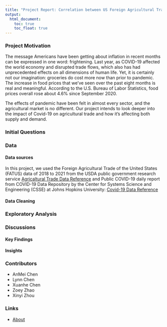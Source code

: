 ```yaml
---
title: "Project Report: Correlation between US Foreign Agricultural Trade and COVID-19 Impact"
output: 
  html_document:
    toc: true
    toc_float: true
---
```

### Project Motivation
The message Americans have been getting about inflation in recent months can be expressed in one word: frightening. Last year, as COVID-19 affected the world economy and disrupted trade flows, which also has had unprecedented effects on all dimensions of human life. Yet, it is certainly not our imagination: groceries do cost more now than prior to pandemic. The increase in food prices that we’ve seen over the past eight months is real and meaningful. According to the U.S. Bureau of Labor Statistics, food prices overall rose about 4.6% since September 2020. 

The effects of pandemic have been felt in almost every sector, and the agricultural market is no different. Our project intends to look deeper into the impact of Covid-19 on agricultural trade and how it's affecting both supply and demand.

### Initial Questions

### Data
#### Data sources
In this project, we used the Foreign Agricultural Trade of the United States (FATUS) data of 2018 to 2021 from the USDA public government research service 
[Agricaltural Trade Data Reference](https://www.ers.usda.gov/data-products/foreign-agricultural-trade-of-the-united-states-fatus/u-s-agricultural-trade-data-update/)
and Public COVID-19 daily report from COVID-19 Data Repository by the Center for Systems Science and Engineering (CSSE) at Johns Hopkins University:
[Covid-19 Data Reference](https://github.com/CSSEGISandData/COVID-19/tree/master/csse_covid_19_data/csse_covid_19_daily_reports_us)

#### Data Cleaning


### Exploratory Analysis


### Discussions
#### Key Findings


#### Insights

### Contributors
* AnMei Chen 
* Lynn Chen
* Xuanhe Chen
* Zoey Zhao
* Xinyi Zhou

### Links
* [About](about.html)
